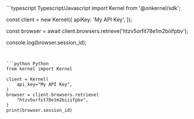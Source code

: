 <CodeGroup>
```typescript Typescript/Javascript
import Kernel from '@onkernel/sdk';

const client = new Kernel({
  apiKey: 'My API Key',
});

const browser = await client.browsers.retrieve('htzv5orfit78e1m2biiifpbv');

console.log(browser.session_id);
```


```python Python
from kernel import Kernel

client = Kernel(
    api_key="My API Key",
)
browser = client.browsers.retrieve(
    "htzv5orfit78e1m2biiifpbv",
)
print(browser.session_id)
```
</CodeGroup>
